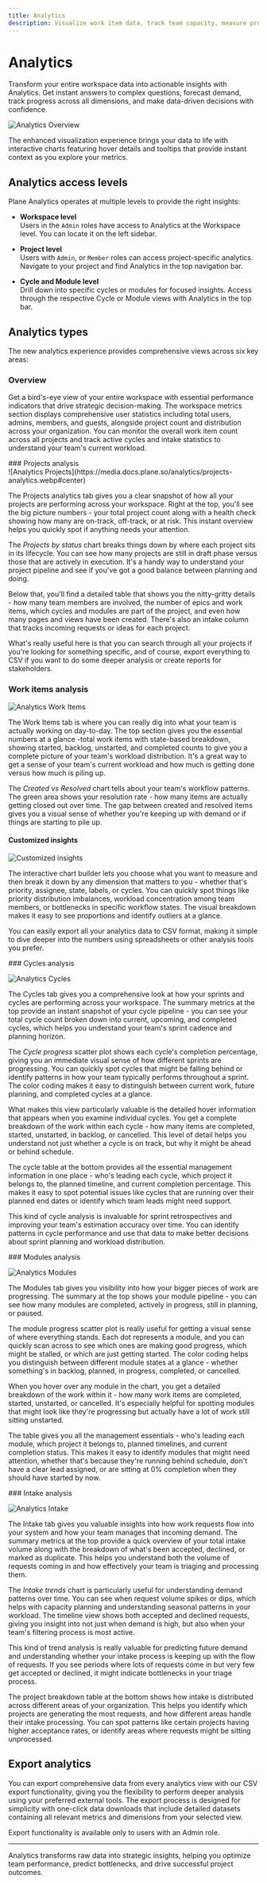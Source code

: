 ```yaml
---
title: Analytics
description: Visualize work item data, track team capacity, measure progress, and create custom charts.
---
```



# Analytics

Transform your entire workspace data into actionable insights with Analytics. Get instant answers to complex questions, forecast demand, track progress across all dimensions, and make data-driven decisions with confidence.

![Analytics Overview](https://media.docs.plane.so/analytics/analytics-overview.webp#center)

The enhanced visualization experience brings your data to life with interactive charts featuring hover details and tooltips that provide instant context as you explore your metrics. 

## Analytics access levels

Plane Analytics operates at multiple levels to provide the right insights:

*   **Workspace level**  
Users in the `Admin` roles have access to Analytics at the Workspace level. You can locate it on the left sidebar.

*   **Project level**  
Users with `Admin`, or `Member` roles can access project-specific analytics. Navigate to your project and find Analytics in the top navigation bar.

*   **Cycle and Module level**  
Drill down into specific cycles or modules for focused insights. Access through the respective Cycle or Module views with Analytics in the top bar.

## Analytics types
The new analytics experience provides comprehensive views across six key areas:

### Overview
Get a bird's-eye view of your entire workspace with essential performance indicators that drive strategic decision-making. The workspace metrics section displays comprehensive user statistics including total users, admins, members, and guests, alongside project count and distribution across your organization. You can monitor the overall work item count across all projects and track active cycles and intake statistics to understand your team's current workload.

<div className="tag-wrapper">
### Projects analysis
<Tags 
  tags={[ 
    { name: "Pro", link:"https://plane.so/pricing", additionalClass: "pro" }
  ]} 
 />
</div>
![Analytics Projects](https://media.docs.plane.so/analytics/projects-analytics.webp#center)

The Projects analytics tab gives you a clear snapshot of how all your projects are performing across your workspace. Right at the top, you'll see the big picture numbers - your total project count along with a health check showing how many are on-track, off-track, or at risk. This instant overview helps you quickly spot if anything needs your attention.

The *Projects by status* chart breaks things down by where each project sits in its lifecycle. You can see how many projects are still in draft phase versus those that are actively in execution. It's a handy way to understand your project pipeline and see if you've got a good balance between planning and doing.

Below that, you'll find a detailed table that shows you the nitty-gritty details - how many team members are involved, the number of epics and work items, which cycles and modules are part of the project, and even how many pages and views have been created. There's also an intake column that tracks incoming requests or ideas for each project.

What's really useful here is that you can search through all your projects if you're looking for something specific, and of course, export everything to CSV if you want to do some deeper analysis or create reports for stakeholders.

### Work items analysis
![Analytics Work Items](https://media.docs.plane.so/analytics/work-item-analytics.webp#center)

The Work Items tab is where you can really dig into what your team is actually working on day-to-day. The top section gives you the essential numbers at a glance -total work items with state-based breakdown, showing started, backlog, unstarted, and completed counts to give you a complete picture of your team's workload distribution. It's a great way to get a sense of your team's current workload and how much is getting done versus how much is piling up.

The *Created vs Resolved* chart tells about your team's workflow patterns. The green area shows your resolution rate - how many items are actually getting closed out over time. The gap between created and resolved items gives you a visual sense of whether you're keeping up with demand or if things are starting to pile up. 

#### Customized insights
![Customized insights](https://media.docs.plane.so/analytics/customized-insights.webp#center)

The interactive chart builder lets you choose what you want to measure and then break it down by any dimension that matters to you - whether that's priority, assignee, state, labels, or cycles. You can quickly spot things like priority distribution imbalances, workload concentration among team members, or bottlenecks in specific workflow states. The visual breakdown makes it easy to see proportions and identify outliers at a glance.

You can easily export all your analytics data to CSV format, making it simple to dive deeper into the numbers using spreadsheets or other analysis tools you prefer.

<div className="tag-wrapper">
### Cycles analysis
<Tags 
  tags={[ 
    { name: "Pro", link:"https://plane.so/pricing", additionalClass: "pro" }
  ]} 
 />
</div>

![Analytics Cycles](https://media.docs.plane.so/analytics/cycle-analytics.webp#center)


The Cycles tab gives you a comprehensive look at how your sprints and cycles are performing across your workspace. The summary metrics at the top provide an instant snapshot of your cycle pipeline - you can see your total cycle count broken down into current, upcoming, and completed cycles, which helps you understand your team's sprint cadence and planning horizon.

The *Cycle progress* scatter plot shows each cycle's completion percentage, giving you an immediate visual sense of how different sprints are progressing. You can quickly spot cycles that might be falling behind or identify patterns in how your team typically performs throughout a sprint. The color coding makes it easy to distinguish between current work, future planning, and completed cycles at a glance.

What makes this view particularly valuable is the detailed hover information that appears when you examine individual cycles. You get a complete breakdown of the work within each cycle - how many items are completed, started, unstarted, in backlog, or cancelled. This level of detail helps you understand not just whether a cycle is on track, but why it might be ahead or behind schedule.

The cycle table at the bottom provides all the essential management information in one place - who's leading each cycle, which project it belongs to, the planned timeline, and current completion percentage. This makes it easy to spot potential issues like cycles that are running over their planned end dates or identify which team leads might need support.

This kind of cycle analysis is invaluable for sprint retrospectives and improving your team's estimation accuracy over time. You can identify patterns in cycle performance and use that data to make better decisions about sprint planning and workload distribution.

<div className="tag-wrapper">
### Modules analysis
<Tags 
  tags={[ 
    { name: "Pro", link:"https://plane.so/pricing", additionalClass: "pro" }
  ]} 
 />
</div>

![Analytics Modules](https://media.docs.plane.so/analytics/module-analytics.webp#center)

The Modules tab gives you visibility into how your bigger pieces of work are progressing. The summary at the top shows your module pipeline - you can see how many modules are completed, actively in progress, still in planning, or paused. 

The module progress scatter plot is really useful for getting a visual sense of where everything stands. Each dot represents a module, and you can quickly scan across to see which ones are making good progress, which might be stalled, or which are just getting started. The color coding helps you distinguish between different module states at a glance - whether something's in backlog, planned, in progress, completed, or cancelled.

When you hover over any module in the chart, you get a detailed breakdown of the work within it - how many work items are completed, started, unstarted, or cancelled. It's especially helpful for spotting modules that might look like they're progressing but actually have a lot of work still sitting unstarted.

The table gives you all the management essentials - who's leading each module, which project it belongs to, planned timelines, and current completion status. This makes it easy to identify modules that might need attention, whether that's because they're running behind schedule, don't have a clear lead assigned, or are sitting at 0% completion when they should have started by now.

<div className="tag-wrapper">
### Intake analysis
<Tags 
  tags={[ 
    { name: "Pro", link:"https://plane.so/pricing", additionalClass: "pro" }
  ]} 
 />
</div>

![Analytics Intake](https://media.docs.plane.so/analytics/Intake-analytics.webp#center)

The Intake tab gives you valuable insights into how work requests flow into your system and how your team manages that incoming demand. The summary metrics at the top provide a quick overview of your total intake volume along with the breakdown of what's been accepted, declined, or marked as duplicate. This helps you understand both the volume of requests coming in and how effectively your team is triaging and processing them.

The *Intake trends* chart is particularly useful for understanding demand patterns over time. You can see when request volume spikes or dips, which helps with capacity planning and understanding seasonal patterns in your workload. The timeline view shows both accepted and declined requests, giving you insight into not just when demand is high, but also when your team's filtering process is most active.

This kind of trend analysis is really valuable for predicting future demand and understanding whether your intake process is keeping up with the flow of requests. If you see periods where lots of requests come in but very few get accepted or declined, it might indicate bottlenecks in your triage process.

The project breakdown table at the bottom shows how intake is distributed across different areas of your organization. This helps you identify which projects are generating the most requests, and how different areas handle their intake processing. You can spot patterns like certain projects having higher acceptance rates, or identify areas where requests might be sitting unprocessed.

## Export analytics

You can export comprehensive data from every analytics view with our CSV export functionality, giving you the flexibility to perform deeper analysis using your preferred external tools. The export process is designed for simplicity with one-click data downloads that include detailed datasets containing all relevant metrics and dimensions from your selected view.

Export functionality is available only to users with an Admin role.

---
Analytics transforms raw data into strategic insights, helping you optimize team performance, predict bottlenecks, and drive successful project outcomes.